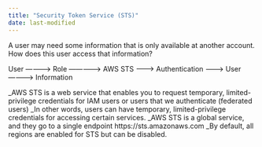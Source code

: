 ```yaml
---
title: "Security Token Service (STS)"
date: last-modified
---
```


A user may need some information that is only available at another account. How does this user access that information?

User ------------> Role -------------> AWS STS --------> Authentication --------> User ------------> Information

_AWS STS is a web service that enables you to request temporary, limited-privilege credentials for IAM users or users that we authenticate (federated users)
_In other words, users can have temporary, limited-privilege credentials for accessing certain services.
_AWS STS is a global service, and they go to a single endpoint https://sts.amazonaws.com
_By default, all regions are enabled for STS but can be disabled.